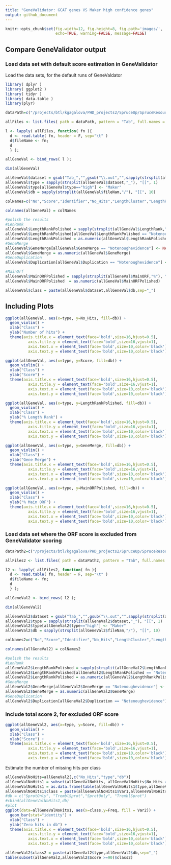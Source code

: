 ```yaml
---
title: "GeneValidator: GCAT genes VS Maker high confidence genes"
output: github_document
---
```


```r
knitr::opts_chunk$set(fig.width=12, fig.height=8, fig.path='images/',
                      echo=TRUE, warning=FALSE, message=FALSE)
```

## Compare GeneValidator output


### Load data set with default score estimation in GeneValidator

Load the data sets, for the default runs of GeneValdator
```r
library( dplyr )
library( ggplot2 )
library( tidyr )
library( data.table )
library(plyr)

dataPath=c("/projects/btl/kgagalova/PHD_projects2/SpruceUp/SpruceResourcesComp/data/GeneValidatorGCATvsMaker/TremblSwiss/DeafultScore", "/projects/btl/kgagalova/PHD_projects2/SpruceUp/SpruceResourcesComp/data/GeneValidatorGCATvsMaker/SwissProt/DeafultScore")

allFiles <- list.files( path = dataPath, pattern = "Tab", full.names = TRUE )

l <- lapply( allFiles, function( fn ){
  d <- read.table( fn, header = F, sep="\t" )
  d$fileName <- fn;
  d
  } );

allGeneVal <- bind_rows( l );

dim(allGeneVal)

allGeneVal$dataset = gsub("Tab_","",gsub("\\.out","",sapply(strsplit(allGeneVal$fileNam,"/"), "[[", 12)))
allGeneVal$type = sapply(strsplit(allGeneVal$dataset,"_"), "[[", 1)
allGeneVal$type[allGeneVal$type=="high"] <- "Maker" 
allGeneVal$db = sapply(strsplit(allGeneVal$fileNam,"/"), "[[", 10)

colNames=c("No","Score","Identifier","No_Hits","LengthCluster","LengthRank","GeneMerge","Duplication","ReadingFrame","MainORF","MissingExtraSequences","fileName","dataset","type","db")

colnames(allGeneVal) = colNames

#polish the results
#LenRank
allGeneVal$LengthRankPolished = sapply(strsplit(allGeneVal$LengthRank,"%"), "[[", 1)
allGeneVal$LengthRankPolished[allGeneVal$LengthRankPolished == "Notenoughevidence"] <- NA
allGeneVal$LengthRankPolished = as.numeric(allGeneVal$LengthRankPolished)
#GeneMerge
allGeneVal$GeneMerge[allGeneVal$GeneMerge == "Notenoughevidence"] <- NA
allGeneVal$GeneMerge = as.numeric(allGeneVal$GeneMerge)
#GeneDuplication
allGeneVal$Duplication[allGeneVal$Duplication == "Notenoughevidence"] <- NA

#MainOrf
allGeneVal$MainORFPolished = sapply(strsplit(allGeneVal$MainORF,"%"), "[[", 1)
allGeneVal$MainORFPolished  = as.numeric(allGeneVal$MainORFPolished)

allGeneVal$class = paste(allGeneVal$dataset,allGeneVal$db,sep="_")
```


## Including Plots

```r
ggplot(allGeneVal, aes(x=type, y=No_Hits, fill=db)) +
  geom_violin() + 
  xlab("Class") +
  ylab("Number of hits") +
  theme(axis.title.x = element_text(face='bold',size=16,hjust=0.5),
          axis.title.y = element_text(face='bold',size=16,vjust=1),
          axis.text.x = element_text(face='bold',size=10,color='black'),
          axis.text.y = element_text(face='bold',size=10,color='black'))
```

```r
ggplot(allGeneVal, aes(x=type, y=Score, fill=db)) +
  geom_violin() + 
  xlab("Class") +
  ylab("Score") +
  theme(axis.title.x = element_text(face='bold',size=16,hjust=0.5),
          axis.title.y = element_text(face='bold',size=16,vjust=1),
          axis.text.x = element_text(face='bold',size=10,color='black'),
          axis.text.y = element_text(face='bold',size=10,color='black'))
```

```r
ggplot(allGeneVal, aes(x=type, y=LengthRankPolished, fill=db)) +
  geom_violin() + 
  xlab("Class") +
  ylab("% Length Rank") +
  theme(axis.title.x = element_text(face='bold',size=16,hjust=0.5),
          axis.title.y = element_text(face='bold',size=16,vjust=1),
          axis.text.x = element_text(face='bold',size=10,color='black'),
          axis.text.y = element_text(face='bold',size=10,color='black'))
```

```r
ggplot(allGeneVal, aes(x=type, y=GeneMerge, fill=db)) +
  geom_violin() + 
  xlab("Class") +
  ylab("Gene Merge") +
  theme(axis.title.x = element_text(face='bold',size=16,hjust=0.5),
          axis.title.y = element_text(face='bold',size=16,vjust=1),
          axis.text.x = element_text(face='bold',size=10,color='black'),
          axis.text.y = element_text(face='bold',size=10,color='black'))
```

```r
ggplot(allGeneVal, aes(x=type, y=MainORFPolished, fill=db)) +
  geom_violin() + 
  xlab("Class") +
  ylab("% Main ORF") +
  theme(axis.title.x = element_text(face='bold',size=16,hjust=0.5),
          axis.title.y = element_text(face='bold',size=16,vjust=1),
          axis.text.x = element_text(face='bold',size=10,color='black'),
          axis.text.y = element_text(face='bold',size=10,color='black'))
```

### Load data set where the ORF score is excluded from GeneValidator scoring

```r
dataPath2=c("/projects/btl/kgagalova/PHD_projects2/SpruceUp/SpruceResourcesComp/data/GeneValidatorGCATvsMaker/TremblSwiss/ExcludeORFScore", "/projects/btl/kgagalova/PHD_projects2/SpruceUp/SpruceResourcesComp/data/GeneValidatorGCATvsMaker/SwissProt/ExcludeORFScore")

allFiles2 <- list.files( path = dataPath2, pattern = "Tab", full.names = TRUE )

l2 <- lapply( allFiles2, function( fn ){
  d <- read.table( fn, header = F, sep="\t" )
  d$fileName <- fn;
  d
  } );

allGeneVal2 <- bind_rows( l2 );

dim(allGeneVal2)

allGeneVal2$dataset = gsub("Tab_","",gsub("\\.out","",sapply(strsplit(allGeneVal$fileNam,"/"), "[[", 12)))
allGeneVal2$type = sapply(strsplit(allGeneVal2$dataset,"_"), "[[", 1)
allGeneVal2$type[allGeneVal2$type=="high"] <- "Maker" 
allGeneVal2$db = sapply(strsplit(allGeneVal2$fileNam,"/"), "[[", 10)

colNames2=c("No","Score","Identifier","No_Hits","LengthCluster","LengthRank","GeneMerge","Duplication","ReadingFrame","MissingExtraSequences","fileName","dataset","type","db")

colnames(allGeneVal2) = colNames2

#polish the results
#LenRank
allGeneVal2$LengthRankPolished = sapply(strsplit(allGeneVal2$LengthRank,"%"), "[[", 1)
allGeneVal2$LengthRankPolished[allGeneVal2$LengthRankPolished == "Notenoughevidence"] <- NA
allGeneVal2$LengthRankPolished = as.numeric(allGeneVal2$LengthRankPolished)
#GeneMerge
allGeneVal2$GeneMerge[allGeneVal2$GeneMerge == "Notenoughevidence"] <- NA
allGeneVal2$GeneMerge = as.numeric(allGeneVal2$GeneMerge)
#GeneDuplication
allGeneVal2$Duplication[allGeneVal2$Duplication == "Notenoughevidence"] <- NA
```

### Include total score 2, for excluded ORF score

```r
ggplot(allGeneVal2, aes(x=type, y=Score, fill=db)) +
  geom_violin() + 
  xlab("Class") +
  ylab("Score") +
  theme(axis.title.x = element_text(face='bold',size=16,hjust=0.5),
          axis.title.y = element_text(face='bold',size=16,vjust=1),
          axis.text.x = element_text(face='bold',size=10,color='black'),
          axis.text.y = element_text(face='bold',size=10,color='black'))
```

Estimate the number of missing hits per class

```r
allGeneValNoHits=allGeneVal2[,c("No_Hits","type","db")]
allGeneValNoHits1 = subset(allGeneValNoHits, allGeneValNoHits$No_Hits == 0)
allGeneValNoHits1 = as.data.frame(table(allGeneValNoHits1$type,allGeneValNoHits1$db))
allGeneValNoHits1$class = paste(allGeneValNoHits1$Var1,allGeneValNoHits1$Var2,sep="_")
#db = c("SprotOnly", "TremblSprot","SprotOnly", "TremblSprot")
#cbind(allGeneValNoHits1,db)
#plot
ggplot(data=allGeneValNoHits1, aes(x=class,y=Freq, fill = Var2)) +
  geom_bar(stat="identity") + 
  xlab("Class") +
  ylab("Zero hits in db") +
  theme(axis.title.x = element_text(face='bold',size=16,hjust=0.5),
          axis.title.y = element_text(face='bold',size=16,vjust=1),
          axis.text.x = element_text(face='bold',size=10,color='black'),
          axis.text.y = element_text(face='bold',size=10,color='black'))
```
```r
allGeneVal2$class2 = paste(allGeneVal2$type,allGeneVal2$db,sep="_")
table(subset(allGeneVal2,allGeneVal2$Score >=90)$class2)
```

